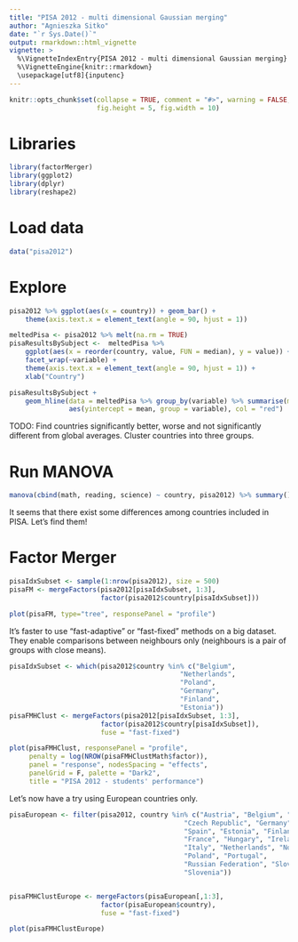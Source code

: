 ```yaml
---
title: "PISA 2012 - multi dimensional Gaussian merging"
author: "Agnieszka Sitko"
date: "`r Sys.Date()`"
output: rmarkdown::html_vignette
vignette: >
  %\VignetteIndexEntry{PISA 2012 - multi dimensional Gaussian merging}
  %\VignetteEngine{knitr::rmarkdown}
  \usepackage[utf8]{inputenc}
---
```


```r
knitr::opts_chunk$set(collapse = TRUE, comment = "#>", warning = FALSE, message = FALSE,
                      fig.height = 5, fig.width = 10)
```

# Libraries

```r
library(factorMerger)
library(ggplot2)
library(dplyr)
library(reshape2)
```


# Load data
```r
data("pisa2012")
```

# Explore

```r
pisa2012 %>% ggplot(aes(x = country)) + geom_bar() + 
    theme(axis.text.x = element_text(angle = 90, hjust = 1))
```

```r
meltedPisa <- pisa2012 %>% melt(na.rm = TRUE)
pisaResultsBySubject <-  meltedPisa %>% 
    ggplot(aes(x = reorder(country, value, FUN = median), y = value)) + geom_boxplot() + 
    facet_wrap(~variable) + 
    theme(axis.text.x = element_text(angle = 90, hjust = 1)) + 
    xlab("Country") 

```

```r
pisaResultsBySubject + 
    geom_hline(data = meltedPisa %>% group_by(variable) %>% summarise(mean = mean(value)), 
               aes(yintercept = mean, group = variable), col = "red")
```

TODO: Find countries significantly better, worse and not significantly different from global averages. Cluster countries into three groups.


# Run MANOVA

```r
manova(cbind(math, reading, science) ~ country, pisa2012) %>% summary()
```

It seems that there exist some differences among countries included in PISA. Let's find them!

# Factor Merger

```r
pisaIdxSubset <- sample(1:nrow(pisa2012), size = 500)
pisaFM <- mergeFactors(pisa2012[pisaIdxSubset, 1:3],
                       factor(pisa2012$country[pisaIdxSubset]))

plot(pisaFM, type="tree", responsePanel = "profile")
```
It's faster to use "fast-adaptive" or "fast-fixed" methods on a big dataset.
They enable comparisons between neighbours only (neighbours is a pair of groups with close means). 

```r
pisaIdxSubset <- which(pisa2012$country %in% c("Belgium",
                                           "Netherlands",
                                           "Poland",
                                           "Germany",
                                           "Finland",
                                           "Estonia"))
pisaFMHClust <- mergeFactors(pisa2012[pisaIdxSubset, 1:3],
                       factor(pisa2012$country[pisaIdxSubset]),
                       fuse = "fast-fixed") 

plot(pisaFMHClust, responsePanel = "profile", 
     penalty = log(NROW(pisaFMHClustMath$factor)), 
     panel = "response", nodesSpacing = "effects", 
     panelGrid = F, palette = "Dark2",
     title = "PISA 2012 - students' performance")

```
Let's now have a try using European countries only.

```r

pisaEuropean <- filter(pisa2012, country %in% c("Austria", "Belgium", "Bulgaria",
                                            "Czech Republic", "Germany", "Denmark",
                                            "Spain", "Estonia", "Finland",
                                            "France", "Hungary", "Ireland",
                                            "Italy", "Netherlands", "Norway",
                                            "Poland", "Portugal",
                                            "Russian Federation", "Slovak Republic",
                                            "Slovenia"))


pisaFMHClustEurope <- mergeFactors(pisaEuropean[,1:3],
                       factor(pisaEuropean$country),
                       fuse = "fast-fixed") 

plot(pisaFMHClustEurope)

```
